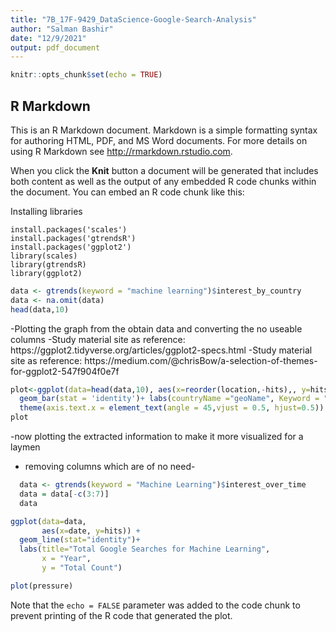 ```yaml
---
title: "7B_17F-9429_DataScience-Google-Search-Analysis"
author: "Salman Bashir"
date: "12/9/2021"
output: pdf_document
---
```


```r
knitr::opts_chunk$set(echo = TRUE)
```

## R Markdown

This is an R Markdown document. Markdown is a simple formatting syntax for authoring HTML, PDF, and MS Word documents. For more details on using R Markdown see <http://rmarkdown.rstudio.com>.

When you click the **Knit** button a document will be generated that includes both content as well as the output of any embedded R code chunks within the document. You can embed an R code chunk like this:

Installing libraries
```
install.packages('scales')
install.packages('gtrendsR')
install.packages('ggplot2')
library(scales)
library(gtrendsR)
library(ggplot2)

```

```r

data <- gtrends(keyword = "machine learning")$interest_by_country
data <- na.omit(data)
head(data,10)
```

-Plotting the graph from the obtain data and converting the no useable columns
-Study material site as reference: https://ggplot2.tidyverse.org/articles/ggplot2-specs.html
-Study material site as reference: https://medium.com/@chrisBow/a-selection-of-themes-for-ggplot2-547f904f0e7f
```r
plot<-ggplot(data=head(data,10), aes(x=reorder(location,-hits),, y=hits,group=keyword,col=keyword))+
  geom_bar(stat = 'identity')+ labs(countryName ="geoName", Keyword = "machine learning")+
  theme(axis.text.x = element_text(angle = 45,vjust = 0.5, hjust=0.5))
plot
```
-now plotting the extracted information to make it more visualized for a laymen

- removing columns which are of no need-
```r
  data <- gtrends(keyword = "Machine Learning")$interest_over_time
  data = data[-c(3:7)]
  data
```
```r
ggplot(data=data, 
       aes(x=date, y=hits)) +
  geom_line(stat="identity")+ 
  labs(title="Total Google Searches for Machine Learning",
       x = "Year", 
       y = "Total Count")

```

```r
plot(pressure)
```

Note that the `echo = FALSE` parameter was added to the code chunk to prevent printing of the R code that generated the plot.
